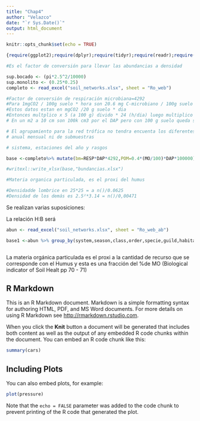 ```yaml
---
title: "Chap4"
author: "Velazco"
date: "`r Sys.Date()`"
output: html_document
---
```


```r
knitr::opts_chunk$set(echo = TRUE)
```


```r
{require(ggplot2);require(dplyr);require(tidyr);require(readr);require(purrr);require(tibble);require(stringr);require(forcats);require(readxl);require(magrittr);require(glue)}

```


```r
#Es el factor de conversión para llevar las abundancias a densidad

sup.bocado <- (pi*2.5^2/10000)
sup.monolito <- (0.25*0.25)
completo <- read_excel("soil_networks.xlsx", sheet = "Ro_web")

#Factor de conversión de respiración microbiana=4292
#Para 1mgCO2 / 100g suelo * hora son 20.6 mg C-microbiano / 100g suelo
#Estos datos estan en mgCO2 /20 g suelo * dia
#Entonces multplico x 5 (a 100 g) divido * 24 (h/dia) luego multiplico por factor 20,6
# En un m2 a 10 cm son 100k cm3 por el DAP pero con 100 g suelo queda solo 1k*DAP

# El agrupamiento para la red trófica no tendra encuenta los diferentes sitios ni la variabilidad
# anual mensual ni de submuestras

# sistema, estaciones del año y rasgos

base <-completo%>% mutate(bm=RESP*DAP*4292,POM=0.4*(MO/100)*DAP*100000)%>%group_by(system,season,class,order,specie,guild,habitat) %>%  summarise(abundance=n(), bio.ind=mean(biomass), bm=(mean(bm)),POM=mean(POM))%>%distinct(specie,.keep_all=TRUE)

#writexl::write_xlsx(base,"bundancias.xlsx")

#Materia organica particulada, es el proxi del humus

#Densidadde lombrice en 25*25 = a n()/0.0625
#Densidad de los demás es 2.5²*3.14 = n()/0,00471 

```

Se realizan varias suposiciones:

La relación H:B será 


```r

abun <- read_excel("soil_networks.xlsx", sheet = "Ro_web_ab")

base1 <-abun %>% group_by(system,season,class,order,specie,guild,habitat) %>%  summarise(bio.ind=mean(bio.ind),densidad=mean(densidad), Tbiomass=(bio.ind*densidad), bm=(mean(bm)), MOP=0.45*mean(MO))%>%distinct(specie,.keep_all=TRUE)



```
La materia orgánica particulada es el proxi a la cantidad de recurso que se corresponde con el Humus y esta es una fracción del %de MO (Biological indicator of Soil Healt pp 70 - 71)



## R Markdown

This is an R Markdown document. Markdown is a simple formatting syntax for authoring HTML, PDF, and MS Word documents. For more details on using R Markdown see <http://rmarkdown.rstudio.com>.

When you click the **Knit** button a document will be generated that includes both content as well as the output of any embedded R code chunks within the document. You can embed an R code chunk like this:

```r
summary(cars)
```

## Including Plots

You can also embed plots, for example:

```r
plot(pressure)
```

Note that the `echo = FALSE` parameter was added to the code chunk to prevent printing of the R code that generated the plot.
